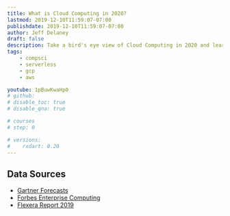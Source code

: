 ```yaml
---
title: What is Cloud Computing in 2020?
lastmod: 2019-12-10T11:59:07-07:00
publishdate: 2019-12-10T11:59:07-07:00
author: Jeff Delaney
draft: false
description: Take a bird's eye view of Cloud Computing in 2020 and learn essential concepts for software developers.
tags: 
    - compsci
    - serverless
    - gcp
    - aws

youtube: 1pBuwKwaHp0
# github: 
# disable_toc: true
# disable_qna: true

# courses
# step: 0

# versions:
#    rxdart: 0.20
---
```


## Data Sources

- [Gartner Forecasts](https://www.gartner.com/en/newsroom/press-releases/2019-04-02-gartner-forecasts-worldwide-public-cloud-revenue-to-g)
- [Forbes Enterprise Computing](https://www.forbes.com/sites/louiscolumbus/2018/08/30/state-of-enterprise-cloud-computing-2018)
- [Flexera Report 2019](https://resources.flexera.com/web/media/documents/rightscale-2019-state-of-the-cloud-report-from-flexera.pdf) 